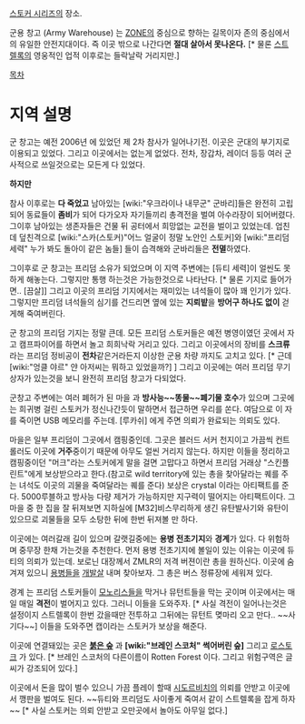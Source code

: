 [[스토커 시리즈]]의 장소.

군용 창고 (Army Warehouse) 는 [[ZONE]]의 중심으로 향하는 길목이자 존의 중심에서의 유일한 안전지대이다. 즉 이곳 밖으로 나간다면 '''절대 살아서 못나온다.''' [* 물론 [[스트렐록]]의 영웅적인 업적 이후로는 들락날락 거리지만.]

[[목차]]

= 지역 설명 =

군 창고는 예전 2006년 에 있었던 제 2차  참사가 일어나기전. 이곳은 군대의 부기지로 이용되고 있었다. 그리고 이곳에서는 없는게 없었다. 전차, 장갑차, 레이더 등등 여러 군사적으로 쓰일것으로는 모든게 다 있었다.

'''하지만'''

참사 이후로는 '''다 죽었고''' 남아있는 [wiki:"우크라이나 내무군" 군바리]들은 완전히 고립되어 동료들이 '''좀비'''가 되어 다가오자 자기들끼리 총격전을 벌여 아수라장이 되어버렸다. 그이후 남아있는 생존자들은 건물 뒤 공터에서 희망없는 교전을 벌이고 있었는데. 업친데 덮친격으로 [wiki:"스카(스토커)"어느 얼굴이 정말 노안인 스토커]와 [wiki:"프리덤 세력" 누가 봐도 돌아이 같은 놈들] 들이 습격해와 군바리들은 '''전멸'''하였다.

그이후로 군 창고는 프리덤 소유가 되었으며 이 지역 주변에는 [듀티 세력]이 얼씬도 못하게 해놓는다. 그렇지만 통행 하는것은 가능한것으로 나타난다. [* 물론 기지로 들어가면.. [끔살]] 그리고 이곳의 프리덤 기지에서는 재미있는 녀석들이 많아 꽤 인기가 있다. 그렇지만 프리덤 녀석들의 심기를 건드리면 옆에 있는 '''지뢰밭'''을 '''방어구 하나도 없이''' 걷게해 죽여버린다.

군 창고의 프리덤 기지는 정말 큰데. 모든 프리덤 스토커들은 예전 병영이였던 곳에서 자고 캠프파이어를 하면서 놀고 희희낙락 거리고 있다. 그리고 이곳에서의 장비를 '''스크류'''라는 프리덤 정비공이 '''전차'''같은거라든지 이상한 군용 차량 까지도 고치고 있다. [* 근데 [wiki:"엉클 야르" 얀 아저씨는 뭐하고 있었을까?] ] 그리고 이곳에는 여러 프리덤 무기 상자가 있는것을 보니 완전히 프리덤 창고가 다되었다.

군창고 주변에는 여러 폐허가 된 마을 과 '''방사능~~똥물~~폐기물 호수'''가 있으며 그곳에는 희귀병 걸린 스토커가 정신나간듯이 말하면서 접근하면 우리를 쏜다. 여담으로 이 자를 죽이면 USB 메모리를 주는데. [루카쉬] 에게 주면 의뢰가 완료되는 의뢰도 있다.

마을은 일부 프리덤이 그곳에서 캠핑중인데. 그곳은 블러드 서커 천지이고 가끔씩 컨트롤러도 이곳에 '''거주'''중이기 때문에 아무도 얼씬 거리지 않는다. 하지만 이들을 정리하고 캠핑중이던 "머크"라는 스토커에게 말을 걸면 고맙다고 하면서 프리덤 거래상 "스킨플린트"에게 보상받으라고 한다.(참고로 wild territory에 있는 총을 찾아달라는 퀘를 주는 녀석도 이곳의 괴물을 죽여달라는 퀘를 준다) 보상은 crystal 이라는 아티팩트를 준다. 5000루블하고 방사능 다량 제거가 가능하지만 지구력이 떨어지는 아티팩트이다. 그 마을 중 한 집을 잘 뒤져보면 지하실에 [M32]비스무리하게 생긴 유탄발사기와 유탄이 있으므로 괴물들을 모두 소탕한 뒤에 한번 뒤져볼 만 하다.

이곳에는 여러갈래 길이 있으며 갈랫길중에는 '''용병 전초기지'''와 '''경계'''가 있다. 다 위험하며 중무장 한채 가는것을 추천한다. 먼저 용병 전초기지에 볼일이 있는 이유는 이곳에 듀티의 의뢰가 있는데. 보로닌 대장께서 ZMLR의 저격 버젼이란 총을 원하신다. 이곳에 숨겨져 있으니 [[용병(스토커)|용병]]들을 [[개발살]] 내며 찾아보자. 그 총은 버스 정류장에 세워져 있다.

경계 는 프리덤 스토커들이 [[모노리스(스토커)|모노리스]]들을 막거나 뮤턴트들을 막는 곳이며 이곳에서는 매일 매일 '''격전'''이 벌어지고 있다. 그러니 이들을 도와주자. [* 사실 격전이 일어나는것은 설정이지 스트렐록이 한번 갔을때만 전투하고 그뒤에는 뮤턴트 몆마리 오고 만다.. ~~사기다~~] 이들을 도와주면 캡이라는 스토커가 보상을 해준다.

이곳에 연결돼있는 곳은 '''[[붉은 숲]]''' 과 '''[wiki:"브레인 스코처" 썩어버린 숲]''' 그리고 [[로스토크]] 가 있다. [* 브레인 스코처의 다른이름이 Rotten Forest 이다. 그리고 위험구역은 글씨가 강조되어 있다.]

이곳에서 돈을 많이 벌수 있으니 가끔 플레이 할때 [[시도르비치]]의 의뢰를 안받고 이곳에서 깽판을 벌여도 된다. ~~듀티와 프리덤도 사이좋게 죽여서 같이 스트렐록을 잡게 하자~~ [* 사실 스토커는 의뢰 안받고 오만곳에서 놀아도 아무일 없다.]  
